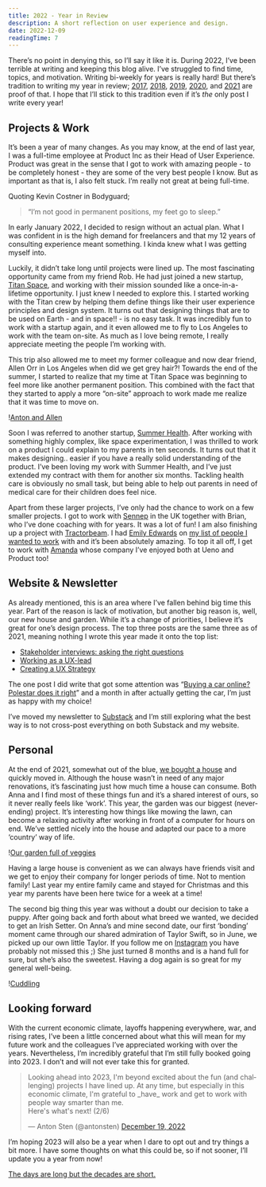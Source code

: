 ```yaml
---
title: 2022 - Year in Review
description: A short reflection on user experience and design.
date: 2022-12-09
readingTime: 7
---
```


There’s no point in denying this, so I’ll say it like it is. During 2022, I’ve been terrible at writing and keeping this blog alive. I’ve struggled to find time, topics, and motivation. Writing bi-weekly for years is really hard! But there’s tradition to writing my year in review; <a href="/2017/">2017</a>, <a href="/2018/">2018</a>, <a href="/2019/">2019</a>, <a href="/2020/">2020</a>, and <a href="/2021">2021</a> are proof of that. I hope that I’ll stick to this tradition even if it’s _the_ only post I write every year!

## Projects & Work

It’s been a year of many changes. As you may know, at the end of last year, I was a full-time employee at Product Inc as their Head of User Experience. Product was great in the sense that I got to work with amazing people - to be completely honest - they are some of the very best people I know. But as important as that is, I also felt stuck. I’m really not great at being full-time.

Quoting Kevin Costner in Bodyguard;

> “I’m not good in permanent positions, my feet go to sleep.”

In early January 2022, I decided to resign without an actual plan. What I was confident in is the high demand for freelancers and that my 12 years of consulting experience meant something. I kinda knew what I was getting myself into.

Luckily, it didn’t take long until projects were lined up. The most fascinating opportunity came from my friend Rob. He had just joined a new startup, <a href="https://titanspace.co">Titan Space</a>, and working with their mission sounded like a once-in-a-lifetime opportunity. I just knew I needed to explore this. I started working with the Titan crew by helping them define things like their user experience principles and design system. It turns out that designing things that are to be used on Earth - and in space!! - is no easy task. It was incredibly fun to work with a startup again, and it even allowed me to fly to Los Angeles to work with the team on-site. As much as I love being remote, I really appreciate meeting the people I’m working with.

This trip also allowed me to meet my former colleague and now dear friend, Allen Orr in Los Angeles when did we get grey hair?! Towards the end of the summer, I started to realize that my time at Titan Space was beginning to feel more like another permanent position. This combined with the fact that they started to apply a more “on-site” approach to work made me realize that it was time to move on.

!<a href="/images/articles/anton-allen.jpeg">Anton and Allen</a>

Soon I was referred to another startup, <a href="https://www.summerhealth.com">Summer Health</a>. After working with something highly complex, like space experimentation, I was thrilled to work on a product I could explain to my parents in ten seconds. It turns out that it makes designing.. easier if you have a really solid understanding of the product. I’ve been loving my work with Summer Health, and I’ve just extended my contract with them for another six months. Tackling health care is obviously no small task, but being able to help out parents in need of medical care for their children does feel nice.

Apart from these larger projects, I’ve only had the chance to work on a few smaller projects. I got to work with <a href="https://www.sennep.com">Sennep</a> in the UK together with Brian, who I’ve done coaching with for years. It was a lot of fun! I am also finishing up a project with <a href="https://tractorbeam.com">Tractorbeam</a>. I had <a href="https://twitter.com/emmmily_e">Emily Edwards</a> on <a href="/about">my list of people I wanted to work</a> with and it’s been absolutely amazing. To top it all off, I get to work with <a href="https://twitter.com/Hellokoreaitaly">Amanda</a> whose company I’ve enjoyed both at Ueno and Product too!

## Website & Newsletter

As already mentioned, this is an area where I’ve fallen behind big time this year. Part of the reason is lack of motivation, but another big reason is, well, our new house and garden. While it’s a change of priorities, I believe it’s great for one’s design process. The top three posts are the same three as of 2021, meaning nothing I wrote this year made it onto the top list:

- <a href="/stakeholder/">Stakeholder interviews: asking the right questions</a>
- <a href="/uxlead/">Working as a UX-lead</a>
- <a href="/uxstrategy/">Creating a UX Strategy</a>

The one post I did write that got some attention was “<a href="/polestar/">Buying a car online? Polestar does it right</a>” and a month in after actually getting the car, I’m just as happy with my choice!

I’ve moved my newsletter to <a href="https://substack.antonsten.com">Substack</a> and I’m still exploring what the best way is to not cross-post everything on both Substack and my website.

## Personal

At the end of 2021, somewhat out of the blue, <a href="https://twitter.com/antonsten/status/1417143851064643587?ref_src=twsrc%5Etfw%7Ctwcamp%5Etweetembed%7Ctwterm%5E1417143851064643587%7Ctwgr%5E42935fbfc4daa013a8b153826e8c9b5142611f35%7Ctwcon%5Es1_&ref_url=https%3A%2F%2Fwww.antonsten.com%2F2021%2F">we bought a house</a> and quickly moved in. Although the house wasn’t in need of any major renovations, it’s fascinating just how much time a house can consume. Both Anna and I find most of these things fun and it’s a shared interest of ours, so it never really feels like ‘work’. This year, the garden was our biggest (never-ending) project. It’s interesting how things like mowing the lawn, can become a relaxing activity after working in front of a computer for hours on end. We’ve settled nicely into the house and adapted our pace to a more ‘country’ way of life.

!<a href="/images/articles/garden.jpeg">Our garden full of veggies</a>

Having a large house is convenient as we can always have friends visit and we get to enjoy their company for longer periods of time. Not to mention family! Last year my entire family came and stayed for Christmas and this year my parents have been here twice for a week at a time!

The second big thing this year was without a doubt our decision to take a puppy. After going back and forth about what breed we wanted, we decided to get an Irish Setter. On Anna’s and mine second date, our first ‘bonding’ moment came through our shared admiration of Taylor Swift, so in June, we picked up our own little Taylor. If you follow me on <a href="https://www.instagram.com/antonsten/">Instagram</a> you have probably not missed this ;) She just turned 8 months and is a hand full for sure, but she’s also the sweetest. Having a dog again is so great for my general well-being.

!<a href="/images/articles/anton-taylor.jpeg">Cuddling</a>

## Looking forward

With the current economic climate, layoffs happening everywhere, war, and rising rates, I’ve been a little concerned about what this will mean for my future work and the colleagues I’ve appreciated working with over the years. Nevertheless, I’m incredibly grateful that I’m still fully booked going into 2023. I don’t and will not ever take this for granted.

<blockquote class="twitter-tweet"><p lang="en" dir="ltr">Looking ahead into 2023, I&#39;m beyond excited about the fun (and challenging) projects I have lined up. At any time, but especially in this economic climate, I&#39;m grateful to _have_ work and get to work with people way smarter than me. <br />Here&#39;s what&#39;s next! (2/6)</p>&mdash; Anton Sten (@antonsten) <a href="https://twitter.com/antonsten/status/1604782802792112128?ref_src=twsrc%5Etfw">December 19, 2022</a></blockquote> <script async src="https://platform.twitter.com/widgets.js" charset="utf-8"></script>

I’m hoping 2023 will also be a year when I dare to opt out and try things a bit more. I have some thoughts on what this could be, so if not sooner, I’ll update you a year from now!

<a href="https://blog.samaltman.com/the-days-are-long-but-the-decades-are-short">The days are long but the decades are short.</a>